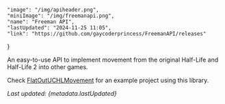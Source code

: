     "image": "/img/apiheader.png",
    "miniImage": "/img/freemanapi.png",
    "name": "Freeman API",
    "lastUpdated": "2024-11-25 11:05",
    "link": "https://github.com/gaycoderprincess/FreemanAPI/releases"
}

An easy-to-use API to implement movement from the original Half-Life and Half-Life 2 into other games.

Check [FlatOutUCHLMovement](https://github.com/gaycoderprincess/FlatOutUCHLMovement) for an example project using this library.

_Last updated: {metadata.lastUpdated}_